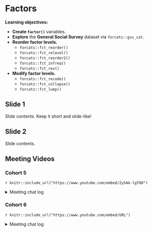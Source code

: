 # Factors

**Learning objectives:**

- **Create `factor()`** variables.
- **Explore** the **General Social Survey** dataset via `forcats::gss_cat`.
- **Reorder factor levels.**
  - `forcats::fct_reorder()`
  - `forcats::fct_relevel()`
  - `forcats::fct_reorder2()`
  - `forcats::fct_infreq()`
  - `forcats::fct_rev()`
- **Modify factor levels.**
  - `forcats::fct_recode()`
  - `forcats::fct_collapse()`
  - `forcats::fct_lump()`


## Slide 1

Slide contents. 
Keep it short and slide-like!

## Slide 2

Slide contents.

## Meeting Videos

### Cohort 5

`r knitr::include_url("https://www.youtube.com/embed/2ySAk-lgT88")`

<details>
  <summary> Meeting chat log </summary>
  
```
00:05:04	Federica Gazzelloni:	Hello
00:23:34	Jon Harmon (jonthegeek):	Useful: R has month.name and month.abb character vectors built in. So you can do things like y3 <- factor(month.abb, levels = month.abb)
00:35:46	Ryan Metcalf:	Open ended question for the team. If Factors are a built-in enumeration in categorical data….what if the data in review has a dictionary and the variable (column) of each record is entered as a numeral. Would a best practice to use a join or mutate to enter the text instead of a numeral.
01:00:25	Ryan Metcalf:	I’m not finding a direct definition of “level” in the Forecats text. Would it be appropriate to state a “level” in this Factor chapter is the “quantity of a given category?”
01:05:05	Jon Harmon (jonthegeek):	state.abb
```
</details>

### Cohort 6

`r knitr::include_url("https://www.youtube.com/embed/URL")`

<details>
  <summary> Meeting chat log </summary>
  
```
LOG
```
</details>
